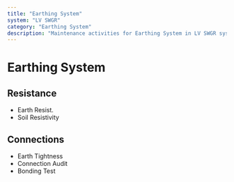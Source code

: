 ```yaml
---
title: "Earthing System"
system: "LV SWGR"
category: "Earthing System"
description: "Maintenance activities for Earthing System in LV SWGR system"
---
```


# Earthing System


## Resistance

- Earth Resist.
- Soil Resistivity


## Connections

- Earth Tightness
- Connection Audit
- Bonding Test


